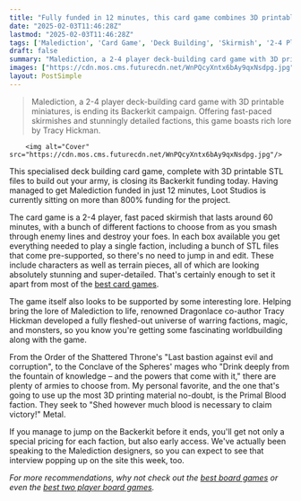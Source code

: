 ```yaml
---
title: "Fully funded in 12 minutes, this card game combines 3D printable miniatures with deep strategic deckbuilding"
date: "2025-02-03T11:46:28Z"
lastmod: "2025-02-03T11:46:28Z"
tags: ['Malediction', 'Card Game', 'Deck Building', 'Skirmish', '2-4 Players', 'Fantasy', '3D Printable', 'Backerkit']
draft: false
summary: "Malediction, a 2-4 player deck-building card game with 3D printable miniatures, is ending its Backerkit campaign.  Offering fast-paced skirmishes and  stunningly detailed factions, this game boasts rich lore by Tracy Hickman."
images: ["https://cdn.mos.cms.futurecdn.net/WnPQcyXntx6bAy9qxNsdpg.jpg"]
layout: PostSimple
---
```

> Malediction, a 2-4 player deck-building card game with 3D printable miniatures, is ending its Backerkit campaign.  Offering fast-paced skirmishes and  stunningly detailed factions, this game boasts rich lore by Tracy Hickman.


        <img alt="Cover" src="https://cdn.mos.cms.futurecdn.net/WnPQcyXntx6bAy9qxNsdpg.jpg"/>
        
This specialised deck building card game, complete with 3D printable STL files to build out your army, is closing its Backerkit funding today. Having managed to get Malediction funded in just 12 minutes, Loot Studios is currently sitting on more than 800% funding for the project.

The card game is a 2-4 player, fast paced skirmish that lasts around 60 minutes, with a bunch of different factions to choose from as you smash through enemy lines and destroy your foes. In each box available you get everything needed to play a single faction, including a bunch of STL files that come pre-supported, so there's no need to jump in and edit. These include characters as well as terrain pieces, all of which are looking absolutely stunning and super-detailed. That's certainly enough to set it apart from most of the [best card games](https://www.gamesradar.com/best-card-games-compared/).

The game itself also looks to be supported by some interesting lore. Helping bring the lore of Malediction to life, renowned Dragonlace co-author Tracy Hickman developed a fully fleshed-out universe of warring factions, magic, and monsters, so you know you're getting some fascinating worldbuilding along with the game.

From the Order of the Shattered Throne's "Last bastion against evil and corruption", to the Conclave of the Spheres' mages who "Drink deeply from the fountain of knowledge – and the powers that come with it," there are plenty of armies to choose from. My personal favorite, and the one that's going to use up the most 3D printing material no-doubt, is the Primal Blood faction. They seek to "Shed however much blood is necessary to claim victory!" Metal.

If you manage to jump on the Backerkit before it ends, you'll get not only a special pricing for each faction, but also early access. We've actually been speaking to the Malediction designers, so you can expect to see that interview popping up on the site this week, too.

*For more recommendations, why not check out the *[<em>best board games</em>](https://www.gamesradar.com/best-board-games/)* or even the *[<em>best two player board games</em>](https://www.gamesradar.com/board-games-for-2-players/)*.*
        